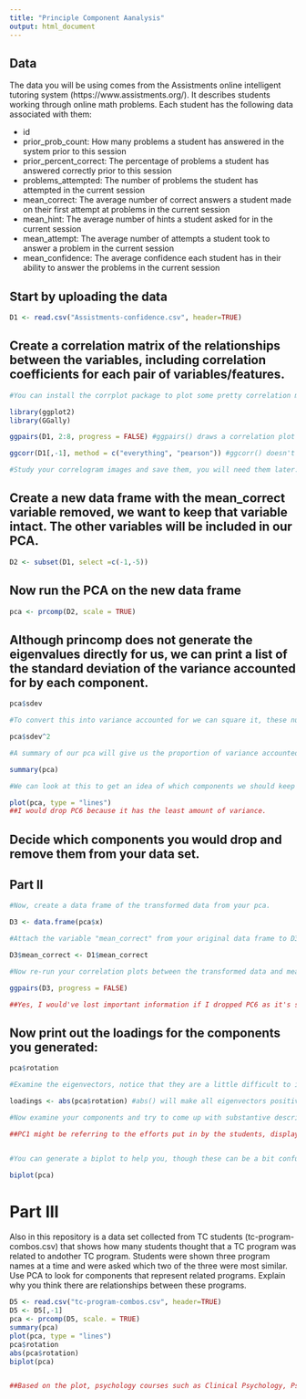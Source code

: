 ```yaml
---
title: "Principle Component Aanalysis"
output: html_document
---
```

## Data
The data you will be using comes from the Assistments online intelligent tutoring system (https://www.assistments.org/). It describes students working through online math problems. Each student has the following data associated with them:

- id
- prior_prob_count: How many problems a student has answered in the system prior to this session
- prior_percent_correct: The percentage of problems a student has answered correctly prior to this session
- problems_attempted: The number of problems the student has attempted in the current session
- mean_correct: The average number of correct answers a student made on their first attempt at problems in the current session
- mean_hint: The average number of hints a student asked for in the current session
- mean_attempt: The average number of attempts a student took to answer a problem in the current session
- mean_confidence: The average confidence each student has in their ability to answer the problems in the current session

## Start by uploading the data
```r
D1 <- read.csv("Assistments-confidence.csv", header=TRUE)

```

## Create a correlation matrix of the relationships between the variables, including correlation coefficients for each pair of variables/features.

```r
#You can install the corrplot package to plot some pretty correlation matrices (sometimes called correlograms)

library(ggplot2)
library(GGally)

ggpairs(D1, 2:8, progress = FALSE) #ggpairs() draws a correlation plot between all the columns you identify by number (second option, you don't need the first column as it is the student ID) and progress = FALSE stops a progress bar appearing as it renders your plot

ggcorr(D1[,-1], method = c("everything", "pearson")) #ggcorr() doesn't have an explicit option to choose variables so we need to use matrix notation to drop the id variable. We then need to choose a "method" which determines how to treat missing values (here we choose to keep everything, and then which kind of correlation calculation to use, here we are using Pearson correlation, the other options are "kendall" or "spearman")

#Study your correlogram images and save them, you will need them later. Take note of what is strongly related to the outcome variable of interest, mean_correct. 
```

## Create a new data frame with the mean_correct variable removed, we want to keep that variable intact. The other variables will be included in our PCA.

```r
D2 <- subset(D1, select =c(-1,-5))

```

## Now run the PCA on the new data frame

```r
pca <- prcomp(D2, scale = TRUE)
```

## Although princomp does not generate the eigenvalues directly for us, we can print a list of the standard deviation of the variance accounted for by each component.

```r
pca$sdev

#To convert this into variance accounted for we can square it, these numbers are proportional to the eigenvalue

pca$sdev^2

#A summary of our pca will give us the proportion of variance accounted for by each component

summary(pca)

#We can look at this to get an idea of which components we should keep and which we should drop

plot(pca, type = "lines")
##I would drop PC6 because it has the least amount of variance.
```

## Decide which components you would drop and remove them from your data set.

## Part II

```r
#Now, create a data frame of the transformed data from your pca.

D3 <- data.frame(pca$x)

#Attach the variable "mean_correct" from your original data frame to D3.

D3$mean_correct <- D1$mean_correct 

#Now re-run your correlation plots between the transformed data and mean_correct. If you had dropped some components would you have lost important infomation about mean_correct?

ggpairs(D3, progress = FALSE)

##Yes, I would've lost important information if I dropped PC6 as it's showing a strong correlation (especially compared with other variables) with regards to the mean_correct.

```
## Now print out the loadings for the components you generated:

```r
pca$rotation

#Examine the eigenvectors, notice that they are a little difficult to interpret. It is much easier to make sense of them if we make them proportional within each component

loadings <- abs(pca$rotation) #abs() will make all eigenvectors positive

#Now examine your components and try to come up with substantive descriptions of what some might represent?

##PC1 might be referring to the efforts put in by the students, displayed by the similar loading scores of problems_attempted, mean_hint, and mean_attempt. PC2 group has the highest loading scores for the prior_Percent_correct so this might be a group of those who taken the session before. PC3 has the highest confidence. PC4 is showing a negative relationship between the mean_attempt and prior_prob_count. PC5 might be those who are lacking confidence in the ability as displayed by mean_attempt. There is no clear pattern for PC6.    


#You can generate a biplot to help you, though these can be a bit confusing. They plot the transformed data by the first two components. Therefore, the axes represent the direction of maximum variance accounted for. Then mapped onto this point cloud are the original directions of the variables, depicted as red arrows. It is supposed to provide a visualization of which variables "go together". Variables that possibly represent the same underlying construct point in the same direction.  

biplot(pca)

```
# Part III  
Also in this repository is a data set collected from TC students (tc-program-combos.csv) that shows how many students thought that a TC program was related to andother TC program. Students were shown three program names at a time and were asked which two of the three were most similar. Use PCA to look for components that represent related programs. Explain why you think there are relationships between these programs.

```r

D5 <- read.csv("tc-program-combos.csv", header=TRUE)
D5 <- D5[,-1]
pca <- prcomp(D5, scale. = TRUE)
summary(pca)
plot(pca, type = "lines")
pca$rotation
abs(pca$rotation)
biplot(pca)


##Based on the plot, psychology courses such as Clinical Psychology, Psychology, Women and Gender in Psychology and Psychological Counseling, Counseling Psychology are directing in the same direction and can be grouped into one group. Another cluster is seen by courses such as English Education, Teaching English and Linguistics. Health Science courses such as Kinesiology, Physiology and Health Education, and Movement Science are also pointing in the same direction and are in the same group.  

```






